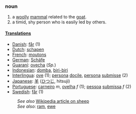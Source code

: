 ===noun===
#a [[woolly]] [[mammal]] related to the [[goat]].
#a timid, shy person who is easily led by others.
====[[Translation]]s====
*[[Danish]]: [[får]] (1)
*[[Dutch]]: [[schapen]]
*[[French]]: [[moutons]]
*[[German]]: [[Schäfe]]
*[[Guaraní]]: [[ovecha]] (''Sp.'')
*[[Indonesian]]: [[domba]], [[biri-biri]]
*[[Interlingua]]: [[ove]] (1); [[persona]] [[docile]], [[persona]] [[submisse]] (2)
*[[Japanese]]: [[羊]] ([[ひつじ]], hitsuji)
*[[Portuguese]]: [[carneiro]] ''m'', [[ovelha]] ''f'' (1); [[pessoa]] [[submissa]] ''f'' (2)
*[[Swedish]]: [[får]] (1)

:''See also'' [[w:sheep|Wikipedia article on sheep]]
:''See also'': [[ram]], [[ewe]]